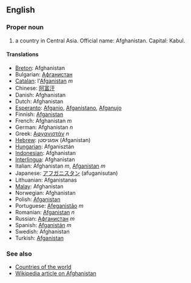 ==English==

===Proper noun===

# a country in Central Asia. Official name: Afghanistan. Capital: Kabul.

====Translations====
*[[Breton]]: Afghanistan
*Bulgarian: [[Афганистан]]
*[[Catalan]]: l'[[Afganistan]] ''m''
*Chinese: [[阿富汗]]
*Danish: Afghanistan
*Dutch: Afghanistan
*[[Esperanto]]: [[Afganio]], [[Afganistano]], [[Afganujo]]
*Finnish: [[Afganistan]]
*French: Afghanistan ''m''
*German: Afghanistan ''n''
*Greek: [[Αφγανιστάν]] ''n''
*[[Hebrew]]: אפגניסטן (Afganistan)
*[[Hungarian]]: Afganisztán
*[[Indonesian]]: Afghanistan
*[[Interlingua]]: Afghanistan
*Italian: Afghanistan ''m'', [[Afganistan]] ''m''
*Japanese: [[アフガニスタン]] (afuganisutan)
*Lithuanian: Afganistanas
*[[Malay]]: Afghanistan
*Norwegian: Afghanistan
*Polish: [[Afganistan]]
*Portuguese: [[Afeganistão]] ''m''
*Romanian: [[Afganistan]] ''n''
*Russian: [[Афганистан]] ''m''
*Spanish: [[Afganistán]] ''m''
*Swedish: Afghanistan
*Turkish: [[Afganistan]]

===See also===
*[[Countries of the world]]
*[[en:Afghanistan|Wikipedia article on Afghanistan]]